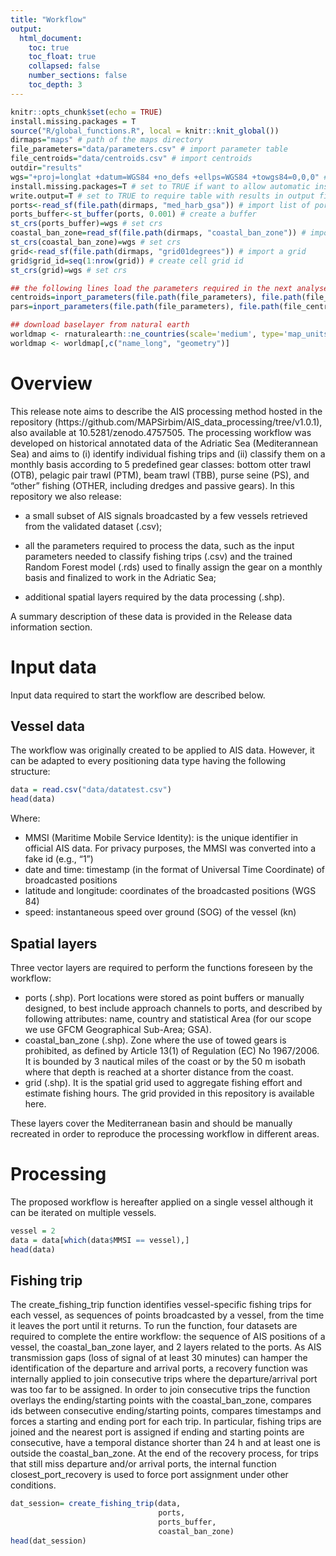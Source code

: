 ```yaml
---
title: "Workflow"
output:
  html_document:
    toc: true
    toc_float: true
    collapsed: false
    number_sections: false
    toc_depth: 3
---
```


```r
knitr::opts_chunk$set(echo = TRUE)
install.missing.packages = T
source("R/global_functions.R", local = knitr::knit_global())
dirmaps="maps" # path of the maps directory
file_parameters="data/parameters.csv" # import parameter table
file_centroids="data/centroids.csv" # import centroids 
outdir="results"
wgs="+proj=longlat +datum=WGS84 +no_defs +ellps=WGS84 +towgs84=0,0,0" # Insert your coordinates system
install.missing.packages=T # set to TRUE if want to allow automatic installation of missing packages.
write.output=T # set to TRUE to require table with results in output file 
ports<-read_sf(file.path(dirmaps, "med_harb_gsa")) # import list of ports
ports_buffer<-st_buffer(ports, 0.001) # create a buffer
st_crs(ports_buffer)=wgs # set crs
coastal_ban_zone=read_sf(file.path(dirmaps, "coastal_ban_zone")) # import managment depth layer
st_crs(coastal_ban_zone)=wgs # set crs
grid<-read_sf(file.path(dirmaps, "grid01degrees")) # import a grid
grid$grid_id=seq(1:nrow(grid)) # create cell grid id
st_crs(grid)=wgs # set crs

## the following lines load the parameters required in the next analyses
centroids=inport_parameters(file.path(file_parameters), file.path(file_centroids))[[2]]
pars=inport_parameters(file.path(file_parameters), file.path(file_centroids))[[1]]

## download baselayer from natural earth
worldmap <- rnaturalearth::ne_countries(scale='medium', type='map_units',   returnclass='sf') # import the map of land (need rnaturalearth library)
worldmap <- worldmap[,c("name_long", "geometry")]
```

# Overview

This release note aims to describe the AIS processing method hosted in the repository (https://github.com/MAPSirbim/AIS_data_processing/tree/v1.0.1), also available at 10.5281/zenodo.4757505. The processing workflow was developed on historical annotated data of the Adriatic Sea (Mediterannean Sea) and aims to (i) identify individual fishing trips and (ii) classify them on a monthly basis according to 5 predefined gear classes: bottom otter trawl (OTB), pelagic pair trawl (PTM), beam trawl (TBB), purse seine (PS), and “other” fishing (OTHER,  including dredges and passive gears). 
In this repository we also release:

* a small subset of AIS signals broadcasted by a few vessels retrieved from the validated dataset (.csv);

* all the parameters required to process the data, such as  the input parameters needed to classify fishing trips (.csv) and the trained Random Forest model (.rds) used to finally assign the gear on a monthly basis and finalized to work in the Adriatic Sea; 
* additional spatial layers required by the data processing (.shp).

<p> A summary description of these data is provided in the Release data information section. 
<br>

# Input data
Input data required to start the workflow are described below.
<br> 

## Vessel data
The workflow was originally created to be applied to AIS data. However, it can be adapted to every positioning data type having the following structure: 

```r
data = read.csv("data/datatest.csv")
head(data)
```
Where:

* MMSI (Maritime Mobile Service Identity): is the unique identifier in official AIS data. For privacy purposes, the MMSI was converted into a fake id (e.g., “1”) 
* date and time: timestamp (in the format of Universal Time Coordinate) of broadcasted positions
* latitude and longitude: coordinates of the broadcasted positions (WGS 84)
* speed: instantaneous speed over ground (SOG) of the vessel (kn)
<br>

## Spatial layers
Three vector layers are required to perform the functions foreseen by the workflow:

* ports (.shp).  Port locations were stored as point buffers or manually designed, to best include approach channels to ports, and described by following attributes: name, country and statistical Area (for our scope we use GFCM Geographical Sub-Area; GSA).
* coastal_ban_zone (.shp). Zone where the use of towed gears is prohibited, as defined by Article 13(1) of Regulation (EC) No 1967/2006. It is bounded by  3 nautical miles of the coast or by the 50 m isobath where that depth is reached at a shorter distance from the coast.
* grid (.shp). It is the spatial grid used to aggregate fishing effort and estimate fishing hours. The grid provided in this repository is available here.

<p> These layers cover the Mediterranean basin and should be manually recreated in order to reproduce the processing workflow in different areas.
<br>

# Processing
The proposed workflow is hereafter applied on a single vessel although it can be iterated on multiple vessels.

```r
vessel = 2
data = data[which(data$MMSI == vessel),]
head(data)
```

## Fishing trip
The create_fishing_trip function identifies vessel-specific fishing trips for each vessel, as sequences of points broadcasted by a vessel, from the time it leaves the port until it returns. To run the function, four datasets are required to complete the entire workflow: the sequence of AIS positions of a vessel, the coastal_ban_zone layer, and 2 layers related to the ports.
As AIS transmission gaps (loss of signal of at least 30 minutes) can hamper the identification of the departure and arrival ports, a recovery function was internally applied to join consecutive trips where the departure/arrival port was too far to be assigned. In order to join consecutive trips the function overlays the ending/starting points with the coastal_ban_zone, compares ids between consecutive ending/starting points, compares timestamps and forces a starting and ending port for each trip. In particular, fishing trips are joined and the nearest port is assigned if ending and starting points are consecutive, have a temporal distance shorter than 24 h and at least one is outside the coastal_ban_zone. At the end of the recovery process, for trips that still miss departure and/or arrival ports, the internal function closest_port_recovery is used to force port assignment under other conditions. 

```r
dat_session= create_fishing_trip(data, 
                                 ports,  
                                 ports_buffer, 
                                 coastal_ban_zone)
head(dat_session)
```



















